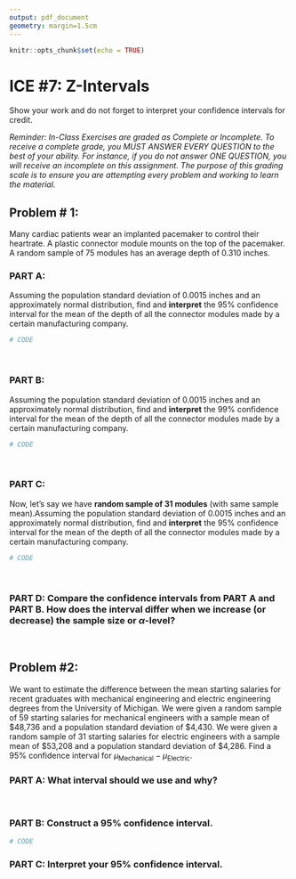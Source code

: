 ```yaml
---
output: pdf_document
geometry: margin=1.5cm
---
```


```r
knitr::opts_chunk$set(echo = TRUE)
```

# ICE \#7: Z-Intervals

Show your work and do not forget to interpret your confidence intervals for credit.


*Reminder: In-Class Exercises are graded as Complete or Incomplete. To receive a complete grade, you MUST ANSWER EVERY QUESTION to the best of your ability. For instance, if you do not answer ONE QUESTION, you will receive an incomplete on this assignment. The purpose of this grading scale is to ensure you are attempting every problem and working to learn the material.*



## Problem \# 1: 
Many cardiac patients wear an implanted pacemaker to control their heartrate. A plastic connector module mounts on the top of the pacemaker. A random sample of 75 modules has an average depth of 0.310 inches.

### PART A: 
Assuming the population standard deviation of 0.0015 inches and an approximately normal distribution, find and **interpret** the 95\% confidence interval for the mean of the depth of all the connector modules made by a certain manufacturing company. 

```r
# CODE
```


$~$ \newline \newline \newline

### PART B: 
Assuming the population standard deviation of 0.0015 inches and an approximately normal distribution, find and **interpret** the 99% confidence interval for the mean of the depth of all the connector modules made by a certain manufacturing company. 

```r
# CODE 
```


$~$ \newline \newline \newline


### PART C: 
Now, let's say we have **random sample of 31 modules** (with same sample mean).Assuming the population standard deviation of 0.0015 inches and an approximately normal distribution, find and **interpret** the 95% confidence interval for the mean of the depth of all the connector modules made by a certain manufacturing company. 

```r
# CODE
```

$~$ \newline \newline \newline


### PART D: Compare the confidence intervals from PART A and PART B. How does the interval differ when we increase (or decrease) the sample size or $\alpha$-level?


$~$ \newline\newline \newline \newline \newline \newline


## Problem \#2:

We want to estimate the difference between the mean starting salaries for recent graduates with
mechanical engineering and electric engineering degrees from the University of Michigan. We were given a
random sample of 59 starting salaries for mechanical engineers with a sample mean of \$48,736 and a population standard deviation of \$4,430. We were given a random sample of 31 starting salaries for electric engineers with a sample mean of \$53,208 and a population standard deviation of \$4,286. Find a 95\% confidence interval for $\mu_{\text{Mechanical}} - \mu_{\text{Electric}}$.

### PART A: What interval should we use and why? 

$~$ \newline \newline \newline


### PART B: Construct a 95\% confidence interval.

```r
# CODE
```


### PART C: Interpret your 95\% confidence interval.


